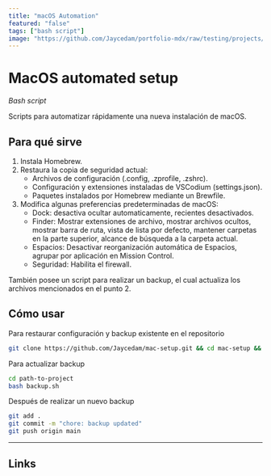 ```yaml
---
title: "macOS Automation"
featured: "false"
tags: ["bash script"]
image: "https://github.com/Jaycedam/portfolio-mdx/raw/testing/projects/images/macos-automation/preview.webp"
---
```


# MacOS automated setup

_Bash script_

<HeaderImage src="https://github.com/Jaycedam/portfolio-mdx/raw/testing/projects/images/macos-automation/preview.webp" />

Scripts para automatizar rápidamente una nueva instalación de macOS.

## Para qué sirve

1. Instala Homebrew.
2. Restaura la copia de seguridad actual:
   - Archivos de configuración (.config, .zprofile, .zshrc).
   - Configuración y extensiones instaladas de VSCodium (settings.json).
   - Paquetes instalados por Homebrew mediante un Brewfile.
3. Modifica algunas preferencias predeterminadas de macOS:
   - Dock: desactiva ocultar automaticamente, recientes desactivados.
   - Finder: Mostrar extensiones de archivo, mostrar archivos ocultos, mostrar barra de ruta, vista de lista por defecto, mantener carpetas en la parte superior, alcance de búsqueda a la carpeta actual.
   - Espacios: Desactivar reorganización automática de Espacios, agrupar por aplicación en Mission Control.
   - Seguridad: Habilita el firewall.

También posee un script para realizar un backup, el cual actualiza los archivos mencionados en el punto 2.

## Cómo usar

Para restaurar configuración y backup existente en el repositorio

```bash
git clone https://github.com/Jaycedam/mac-setup.git && cd mac-setup && bash main.sh
```

Para actualizar backup

```bash
cd path-to-project
bash backup.sh
```

Después de realizar un nuevo backup

```bash
git add .
git commit -m "chore: backup updated"
git push origin main
```

---

## Links

<LinkButton title="GitHub" href="https://github.com/Jaycedam/mac-setup" />
